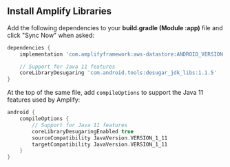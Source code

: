 ## Install Amplify Libraries

Add the following dependencies to your **build.gradle (Module :app)** file and click "Sync Now" when asked:

```groovy
dependencies {
    implementation 'com.amplifyframework:aws-datastore:ANDROID_VERSION'

    // Support for Java 11 features
    coreLibraryDesugaring 'com.android.tools:desugar_jdk_libs:1.1.5'
}
```

At the top of the same file, add `compileOptions` to support the Java 11 features used by Amplify:

```groovy
android {
    compileOptions {
        // Support for Java 11 features
        coreLibraryDesugaringEnabled true
        sourceCompatibility JavaVersion.VERSION_1_11
        targetCompatibility JavaVersion.VERSION_1_11
    }
}
```
